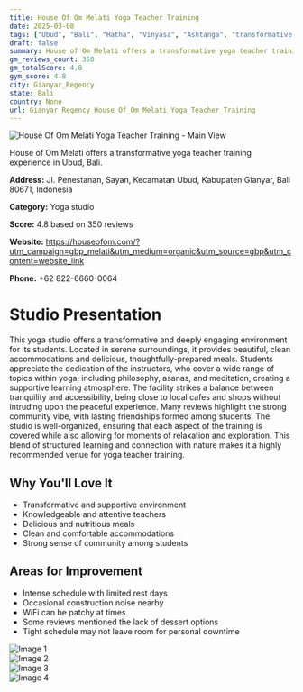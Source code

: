 ```yaml
---
title: House Of Om Melati Yoga Teacher Training
date: 2025-03-08
tags: ["Ubud", "Bali", "Hatha", "Vinyasa", "Ashtanga", "transformative experience", "community atmosphere", "Gianyar Regency"]  
draft: false
summary: House of Om Melati offers a transformative yoga teacher training experience in Ubud, Bali.
gm_reviews_count: 350
gm_totalScore: 4.8
gym_score: 4.8
city: Gianyar_Regency
state: Bali
country: None
url: Gianyar_Regency_House_Of_Om_Melati_Yoga_Teacher_Training
---
```


<div className="aspect-[16/9] relative my-8">
  <img 
    src="https://lh5.googleusercontent.com/p/AF1QipOCJb_5wlV5fxcRQueARPWAyrguByWSqcjF5L9-=w1920-h1080-k-no"
    alt="House Of Om Melati Yoga Teacher Training - Main View"
    className="object-cover absolute inset-0 w-full h-full rounded-lg"
  />
</div>

House of Om Melati offers a transformative yoga teacher training experience in Ubud, Bali.

**Address:** Jl. Penestanan, Sayan, Kecamatan Ubud, Kabupaten Gianyar, Bali 80671, Indonesia

**Category:** Yoga studio

**Score:** 4.8 based on 350 reviews

**Website:** https://houseofom.com/?utm_campaign=gbp_melati&utm_medium=organic&utm_source=gbp&utm_content=website_link

**Phone:** +62 822-6660-0064

# Studio Presentation

This yoga studio offers a transformative and deeply engaging environment for its students. Located in serene surroundings, it provides beautiful, clean accommodations and delicious, thoughtfully-prepared meals. Students appreciate the dedication of the instructors, who cover a wide range of topics within yoga, including philosophy, asanas, and meditation, creating a supportive learning atmosphere. The facility strikes a balance between tranquility and accessibility, being close to local cafes and shops without intruding upon the peaceful experience. Many reviews highlight the strong community vibe, with lasting friendships formed among students. The studio is well-organized, ensuring that each aspect of the training is covered while also allowing for moments of relaxation and exploration. This blend of structured learning and connection with nature makes it a highly recommended venue for yoga teacher training.

## Why You'll Love It

- Transformative and supportive environment
- Knowledgeable and attentive teachers
- Delicious and nutritious meals
- Clean and comfortable accommodations
- Strong sense of community among students

## Areas for Improvement

- Intense schedule with limited rest days
- Occasional construction noise nearby
- WiFi can be patchy at times
- Some reviews mentioned the lack of dessert options
- Tight schedule may not leave room for personal downtime

<div className="grid grid-cols-1 xl:grid-cols-2 gap-4 my-8">
<div className="aspect-[4/3] relative"><img src="https://lh3.googleusercontent.com/p/AF1QipOdtjvVoVD7hQyJZL5S1I7prH9bKJFQQ70OogIp=w1920-h1080-k-no" alt="Image 1" className="object-cover absolute inset-0 w-full h-full rounded-lg" /></div>
<div className="aspect-[4/3] relative"><img src="https://lh5.googleusercontent.com/p/AF1QipOsrhvEMSgNp_QDUJxuzaKw3RGqfLMerkhnJ-Xm=w1920-h1080-k-no" alt="Image 2" className="object-cover absolute inset-0 w-full h-full rounded-lg" /></div>
<div className="aspect-[4/3] relative"><img src="https://lh5.googleusercontent.com/p/AF1QipOrES7F6QZ12KVIPTjMrQIVw2uZfP1S0MYaA12j=w1920-h1080-k-no" alt="Image 3" className="object-cover absolute inset-0 w-full h-full rounded-lg" /></div>
<div className="aspect-[4/3] relative"><img src="https://lh5.googleusercontent.com/p/AF1QipOU3BpPBzPf760wBWQNLJmZ3tYHXv7h6BmXsXSj=w1920-h1080-k-no" alt="Image 4" className="object-cover absolute inset-0 w-full h-full rounded-lg" /></div>
</div>